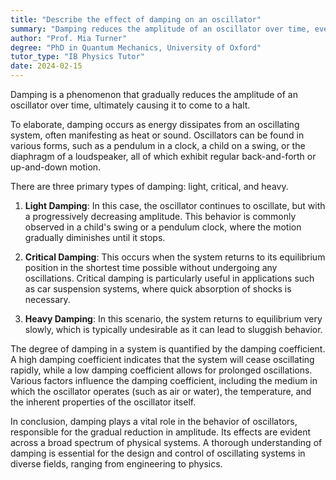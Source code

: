 ```yaml
---
title: "Describe the effect of damping on an oscillator"
summary: "Damping reduces the amplitude of an oscillator over time, eventually leading to a halt in oscillation."
author: "Prof. Mia Turner"
degree: "PhD in Quantum Mechanics, University of Oxford"
tutor_type: "IB Physics Tutor"
date: 2024-02-15
---
```


Damping is a phenomenon that gradually reduces the amplitude of an oscillator over time, ultimately causing it to come to a halt.

To elaborate, damping occurs as energy dissipates from an oscillating system, often manifesting as heat or sound. Oscillators can be found in various forms, such as a pendulum in a clock, a child on a swing, or the diaphragm of a loudspeaker, all of which exhibit regular back-and-forth or up-and-down motion.

There are three primary types of damping: light, critical, and heavy.

1. **Light Damping**: In this case, the oscillator continues to oscillate, but with a progressively decreasing amplitude. This behavior is commonly observed in a child's swing or a pendulum clock, where the motion gradually diminishes until it stops.

2. **Critical Damping**: This occurs when the system returns to its equilibrium position in the shortest time possible without undergoing any oscillations. Critical damping is particularly useful in applications such as car suspension systems, where quick absorption of shocks is necessary.

3. **Heavy Damping**: In this scenario, the system returns to equilibrium very slowly, which is typically undesirable as it can lead to sluggish behavior.

The degree of damping in a system is quantified by the damping coefficient. A high damping coefficient indicates that the system will cease oscillating rapidly, while a low damping coefficient allows for prolonged oscillations. Various factors influence the damping coefficient, including the medium in which the oscillator operates (such as air or water), the temperature, and the inherent properties of the oscillator itself.

In conclusion, damping plays a vital role in the behavior of oscillators, responsible for the gradual reduction in amplitude. Its effects are evident across a broad spectrum of physical systems. A thorough understanding of damping is essential for the design and control of oscillating systems in diverse fields, ranging from engineering to physics.
    